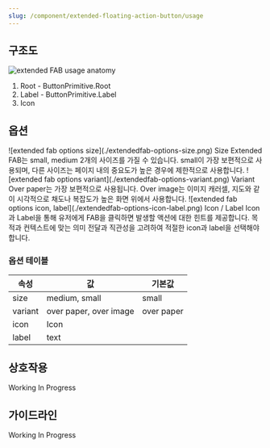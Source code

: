 ```yaml
---
slug: /component/extended-floating-action-button/usage
---
```


## 구조도

<Anatomy>![extended FAB usage anatomy](./anatomy.png)</Anatomy>

1. Root - ButtonPrimitive.Root
2. Label - ButtonPrimitive.Label
3. Icon

## 옵션

<HalfCard>
  <HalfCardImageCell>
    ![extended fab options size](./extendedfab-options-size.png)
  </HalfCardImageCell>
  <HalfCardDescriptionCell>
    <HalfCardDescriptionTitle>Size</HalfCardDescriptionTitle>
    <HalfCardDescription>
      Extended FAB는 small, medium 2개의 사이즈를 가질 수 있습니다. small이 가장
      보편적으로 사용되며, 다른 사이즈는 페이지 내의 중요도가 높은 경우에
      제한적으로 사용합니다.
    </HalfCardDescription>
  </HalfCardDescriptionCell>
</HalfCard>

<HalfCard>
  <HalfCardImageCell>
    ![extended fab options variant](./extendedfab-options-variant.png)
  </HalfCardImageCell>
  <HalfCardDescriptionCell>
    <HalfCardDescriptionTitle>Variant</HalfCardDescriptionTitle>
    <HalfCardDescription>
      Over paper는 가장 보편적으로 사용됩니다. Over image는 이미지 캐러셀,
      지도와 같이 시각적으로 채도나 복잡도가 높은 화면 위에서 사용합니다.
    </HalfCardDescription>
  </HalfCardDescriptionCell>
</HalfCard>

<HalfCard>
  <HalfCardImageCell>
    ![extended fab options icon, label](./extendedfab-options-icon-label.png)
  </HalfCardImageCell>
  <HalfCardDescriptionCell>
    <HalfCardDescriptionTitle>Icon / Label</HalfCardDescriptionTitle>
    <HalfCardDescription>
      Icon과 Label을 통해 유저에게 FAB을 클릭하면 발생할 액션에 대한 힌트를
      제공합니다. 목적과 컨텍스트에 맞는 의미 전달과 직관성을 고려하여 적절한
      icon과 label을 선택해야 합니다.
    </HalfCardDescription>
  </HalfCardDescriptionCell>
</HalfCard>

### 옵션 테이블

| 속성    | 값                     | 기본값     |
| ------- | ---------------------- | ---------- |
| size    | medium, small          | small      |
| variant | over paper, over image | over paper |
| icon    | Icon                   |            |
| label   | text                   |            |

## 상호작용

Working In Progress

## 가이드라인

Working In Progress
